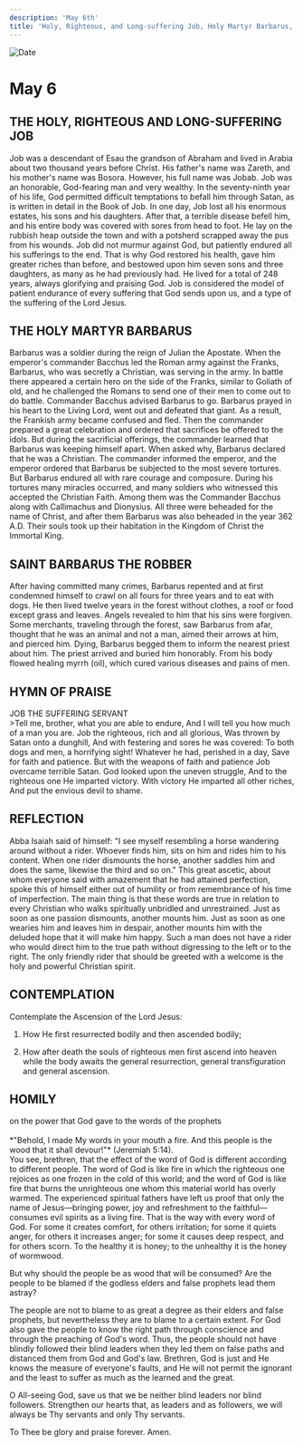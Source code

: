 ```yaml
---
description: 'May 6th'
title: 'Holy, Righteous, and Long-suffering Job, Holy Martyr Barbarus, St. Barbarus the Robber'
---
```


<CustomPaginator />
<RunningHead />

<Image src="/title-imprint.png" height={68} width={50} alt="Date" className="title-imprint"/>

# <div id="date">May <Image className="four-dot" src="/four-dot.png" height={15} width={15} alt="" />6</div>

## THE HOLY, RIGHTEOUS AND LONG-SUFFERING JOB

Job was a descendant of Esau the grandson of Abraham and lived in Arabia about two thousand years before Christ. His father's name was Zareth, and his mother's name was Bosora. However, his full name was Jobab. Job was an honorable, God-fearing man and very wealthy. In the seventy-ninth year of his life, God permitted difficult temptations to befall him through Satan, as is written in detail in the Book of Job. In one day, Job lost all his enormous estates, his sons and his daughters. After that, a terrible disease befell him, and his entire body was covered with sores from head to foot. He lay on the rubbish heap outside the town and with a potsherd scrapped away the pus from his wounds. Job did not murmur against God, but patiently endured all his sufferings to the end. That is why God restored his health, gave him greater riches than before, and bestowed upon him seven sons and three daughters, as many as he had previously had. He lived for a total of 248 years, always glorifying and praising God. Job is considered the model of patient endurance of every suffering that God sends upon us, and a type of the suffering of the Lord Jesus.

## THE HOLY MARTYR BARBARUS

Barbarus was a soldier during the reign of Julian the Apostate. When the emperor's commander Bacchus led the Roman army against the Franks, Barbarus, who was secretly a Christian, was serving in the army. In battle there appeared a certain hero on the side of the Franks, similar to Goliath of old, and he challenged the Romans to send one of their men to come out to do battle. Commander Bacchus advised Barbarus to go. Barbarus prayed in his heart to the Living Lord, went out and defeated that giant. As a result, the Frankish army became confused and fled. Then the commander prepared a great celebration and ordered that sacrifices be offered to the idols. But during the sacrificial offerings, the commander learned that Barbarus was keeping himself apart. When asked why, Barbarus declared that he was a Christian. The commander informed the emperor, and the emperor ordered that Barbarus be subjected to the most severe tortures. But Barbarus endured all with rare courage and composure. During his tortures many miracles occurred, and many soldiers who witnessed this accepted the Christian Faith. Among them was the Commander Bacchus along with Callimachus and Dionysius. All three were beheaded for the name of Christ, and after them Barbarus was also beheaded in the year 362 A.D. Their souls took up their habitation in the Kingdom of Christ the Immortal King.

## SAINT BARBARUS THE ROBBER

After having committed many crimes, Barbarus repented and at first condemned himself to crawl on all fours for three years and to eat with dogs. He then lived twelve years in the forest without clothes, a roof or food except grass and leaves. Angels revealed to him that his sins were forgiven. Some merchants, traveling through the forest, saw Barbarus from afar, thought that he was an animal and not a man, aimed their arrows at him, and pierced him. Dying, Barbarus begged them to inform the nearest priest about him. The priest arrived and buried him honorably. From his body flowed healing myrrh (oil), which cured various diseases and pains of men.


## HYMN OF PRAISE
<div style={{textAlign:'center', color:'crimson', fontWeight:'bold'}}>
JOB THE SUFFERING SERVANT
</div>
>Tell me, brother, what you are able to endure,  
And I will tell you how much of a man you are.  
Job the righteous, rich and all glorious,  
Was thrown by Satan onto a dunghill,  
And with festering and sores he was covered:  
To both dogs and men, a horrifying sight!  
Whatever he had, perished in a day,  
Save for faith and patience.  
But with the weapons of faith and patience  
Job overcame terrible Satan.  
God looked upon the uneven struggle,  
And to the righteous one He imparted victory.  
With victory He imparted all other riches,  
And put the envious devil to shame.  


## REFLECTION

Abba Isaiah said of himself: "I see myself resembling a horse wandering around without a rider. Whoever finds him, sits on him and rides him to his content. When one rider dismounts the horse, another saddles him and does the same, likewise the third and so on." This great ascetic, about whom everyone said with amazement that he had attained perfection, spoke this of himself either out of humility or from remembrance of his time of imperfection. The main thing is that these words are true in relation to every Christian who walks spiritually unbridled and unrestrained. Just as soon as one passion dismounts, another mounts him. Just as soon as one wearies him and leaves him in despair, another mounts him with the deluded hope that it will make him happy. Such a man does not have a rider who would direct him to the true path without digressing to the left or to the right. The only friendly rider that should be greeted with a welcome is the holy and powerful Christian spirit.


## CONTEMPLATION

Contemplate the Ascension of the Lord Jesus:

1. How He first resurrected bodily and then ascended bodily;

2. How after death the souls of righteous men first ascend into heaven while the body awaits the general resurrection, general transfiguration and general ascension.


## HOMILY
<div style={{textAlign:'center', color:'crimson', fontWeight:'bold'}}>
on the power that God gave to the words of the prophets
</div><br />
<div style={{textAlign:'right'}}>
*"Behold, I made My words in your mouth a fire. And this people is the wood that it shall devour!"* (Jeremiah 5:14).
</div>
You see, brethren, that the effect of the word of God is different according to different people. The word of God is like fire in which the righteous one rejoices as one frozen in the cold of this world; and the word of God is like fire that burns the unrighteous one whom this material world has overly warmed. The experienced spiritual fathers have left us proof that only the name of Jesus—bringing power, joy and refreshment to the faithful—consumes evil spirits as a living fire. That is the way with every word of God. For some it creates comfort, for others irritation; for some it quiets anger, for others it increases anger; for some it causes deep respect, and for others scorn. To the healthy it is honey; to the unhealthy it is the honey of wormwood.

But why should the people be as wood that will be consumed? Are the people to be blamed if the godless elders and false prophets lead them astray?

The people are not to blame to as great a degree as their elders and false prophets, but nevertheless they are to blame to a certain extent. For God also gave the people to know the right path through conscience and through the preaching of God's word. Thus, the people should not have blindly followed their blind leaders when they led them on false paths and distanced them from God and God's law. Brethren, God is just and He knows the measure of everyone's faults, and He will not permit the ignorant and the least to suffer as much as the learned and the great.

O All-seeing God, save us that we be neither blind leaders nor blind followers. Strengthen our hearts that, as leaders and as followers, we will always be Thy servants and only Thy servants.

To Thee be glory and praise forever. Amen.